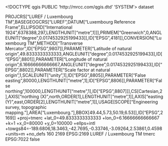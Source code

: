 <!DOCTYPE qgis PUBLIC 'http://mrcc.com/qgis.dtd' 'SYSTEM'>
<qgis version="3.28.2-Firenze">
  <identifier></identifier>
  <parentidentifier></parentidentifier>
  <language></language>
  <type>dataset</type>
  <title></title>
  <abstract></abstract>
  <links/>
  <fees></fees>
  <encoding></encoding>
  <crs>
    <spatialrefsys nativeFormat="Wkt">
      <wkt>PROJCRS["LUREF / Luxembourg TM",BASEGEOGCRS["LUREF",DATUM["Luxembourg Reference Frame",ELLIPSOID["International 1924",6378388,297,LENGTHUNIT["metre",1]]],PRIMEM["Greenwich",0,ANGLEUNIT["degree",0.0174532925199433]],ID["EPSG",4181]],CONVERSION["Luxembourg TM",METHOD["Transverse Mercator",ID["EPSG",9807]],PARAMETER["Latitude of natural origin",49.8333333333333,ANGLEUNIT["degree",0.0174532925199433],ID["EPSG",8801]],PARAMETER["Longitude of natural origin",6.16666666666667,ANGLEUNIT["degree",0.0174532925199433],ID["EPSG",8802]],PARAMETER["Scale factor at natural origin",1,SCALEUNIT["unity",1],ID["EPSG",8805]],PARAMETER["False easting",80000,LENGTHUNIT["metre",1],ID["EPSG",8806]],PARAMETER["False northing",100000,LENGTHUNIT["metre",1],ID["EPSG",8807]]],CS[Cartesian,2],AXIS["northing (X)",north,ORDER[1],LENGTHUNIT["metre",1]],AXIS["easting (Y)",east,ORDER[2],LENGTHUNIT["metre",1]],USAGE[SCOPE["Engineering survey, topographic mapping."],AREA["Luxembourg."],BBOX[49.44,5.73,50.19,6.53]],ID["EPSG",2169]]</wkt>
      <proj4>+proj=tmerc +lat_0=49.8333333333333 +lon_0=6.16666666666667 +k=1 +x_0=80000 +y_0=100000 +ellps=intl +towgs84=-189.6806,18.3463,-42.7695,-0.33746,-3.09264,2.53861,0.4598 +units=m +no_defs</proj4>
      <srsid>160</srsid>
      <srid>2169</srid>
      <authid>EPSG:2169</authid>
      <description>LUREF / Luxembourg TM</description>
      <projectionacronym>tmerc</projectionacronym>
      <ellipsoidacronym>EPSG:7022</ellipsoidacronym>
      <geographicflag>false</geographicflag>
    </spatialrefsys>
  </crs>
  <extent/>
</qgis>
